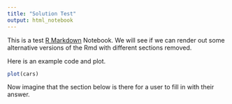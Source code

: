 ```yaml
---
title: "Solution Test"
output: html_notebook
---
```


This is a test [R Markdown](http://rmarkdown.rstudio.com) Notebook. We will see if we can render out some alternative versions of the Rmd with different sections removed.

Here is an example code and plot.
```r
plot(cars)
```

Now imagine that the section below is there for a user to fill in with their answer.
```r

```
